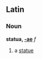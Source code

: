 ==Latin==
===Noun===
'''statua, [[Wiktionary Appendix:Latin second declension|-ae]]''' ''f''

#a [[statue]]